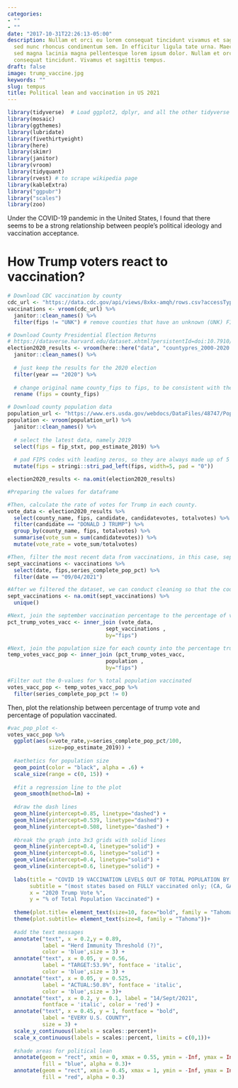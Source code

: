 ```yaml
---
categories:
- ""
- ""
date: "2017-10-31T22:26:13-05:00"
description: Nullam et orci eu lorem consequat tincidunt vivamus et sagittis magna
  sed nunc rhoncus condimentum sem. In efficitur ligula tate urna. Maecenas massa
  sed magna lacinia magna pellentesque lorem ipsum dolor. Nullam et orci eu lorem
  consequat tincidunt. Vivamus et sagittis tempus.
draft: false
image: trump_vaccine.jpg
keywords: ""
slug: tempus
title: Political lean and vaccination in US 2021
---
```


```r
library(tidyverse)  # Load ggplot2, dplyr, and all the other tidyverse packages
library(mosaic)
library(ggthemes)
library(lubridate)
library(fivethirtyeight)
library(here)
library(skimr)
library(janitor)
library(vroom)
library(tidyquant)
library(rvest) # to scrape wikipedia page
library(kableExtra)
library("ggpubr")
library("scales")
library(zoo)
```

Under the COVID-19 pandemic in the United States, I found that there seems to be a strong relationship between people's political ideology and vaccination acceptance. 

# How Trump voters react to vaccination?

```r

# Download CDC vaccination by county
cdc_url <- "https://data.cdc.gov/api/views/8xkx-amqh/rows.csv?accessType=DOWNLOAD"
vaccinations <- vroom(cdc_url) %>% 
  janitor::clean_names() %>% 
  filter(fips != "UNK") # remove counties that have an unknown (UNK) FIPS code

# Download County Presidential Election Returns
# https://dataverse.harvard.edu/dataset.xhtml?persistentId=doi:10.7910/DVN/VOQCHQ
election2020_results <- vroom(here::here("data", "countypres_2000-2020.csv")) %>% 
  janitor::clean_names() %>% 
  
  # just keep the results for the 2020 election
  filter(year == "2020") %>% 
  
  # change original name county_fips to fips, to be consistent with the other two files
  rename (fips = county_fips)

# Download county population data
population_url <- "https://www.ers.usda.gov/webdocs/DataFiles/48747/PopulationEstimates.csv?v=2232"
population <- vroom(population_url) %>% 
  janitor::clean_names() %>% 
  
  # select the latest data, namely 2019
  select(fips = fip_stxt, pop_estimate_2019) %>% 
  
  # pad FIPS codes with leading zeros, so they are always made up of 5 characters
  mutate(fips = stringi::stri_pad_left(fips, width=5, pad = "0"))

election2020_results <- na.omit(election2020_results)
```


```r
#Preparing the values for dataframe

#Then, calculate the rate of votes for Trump in each county. 
vote_data <- election2020_results %>% 
  select(county_name, fips, candidate, candidatevotes, totalvotes) %>% 
  filter(candidate == "DONALD J TRUMP") %>% 
  group_by(county_name, fips, totalvotes) %>% 
  summarise(vote_sum = sum(candidatevotes)) %>% 
  mutate(vote_rate = vote_sum/totalvotes)

#Then, filter the most recent data from vaccinations, in this case, september data.
sept_vaccinations <- vaccinations %>% 
  select(date, fips,series_complete_pop_pct) %>% 
  filter(date == "09/04/2021")

#After we filtered the dataset, we can conduct cleaning so that the code is more efficient regarding to a smaller dataset.
sept_vaccinations <- na.omit(sept_vaccinations) %>% 
  unique()

#Next, join the september vaccination percentage to the percentage of votes for each county by each candidate.
pct_trump_votes_vacc <- inner_join (vote_data, 
                               sept_vaccinations , 
                               by="fips")

#Next, join the population size for each county into the percentage trump votes vaccination table.
temp_votes_vacc_pop <- inner_join (pct_trump_votes_vacc, 
                               population , 
                               by="fips")

#Filter out the 0-values for % total population vaccinated
votes_vacc_pop <- temp_votes_vacc_pop %>% 
  filter(series_complete_pop_pct != 0)

```

Then, plot the relationship between percentage of trump vote and percentage of population vaccinated.

```r
#vac_pop_plot <- 
votes_vacc_pop %>% 
  ggplot(aes(x=vote_rate,y=series_complete_pop_pct/100,
             size=pop_estimate_2019)) + 
  
  #aethetics for population size
  geom_point(color = "black", alpha = .6) +
  scale_size(range = c(0, 15)) +
  
  #fit a regression line to the plot
  geom_smooth(method=lm) + 
  
  #draw the dash lines
  geom_hline(yintercept=0.85, linetype="dashed") +
  geom_hline(yintercept=0.539, linetype="dashed") +
  geom_hline(yintercept=0.508, linetype="dashed") +
  
  #break the graph into 3x3 grids with solid lines
  geom_hline(yintercept=0.4, linetype="solid") +
  geom_hline(yintercept=0.6, linetype="solid") +
  geom_vline(xintercept=0.4, linetype="solid") +
  geom_vline(xintercept=0.6, linetype="solid") +
  
  labs(title = "COVID 19 VACCINATION LEVELS OUT OF TOTAL POPULATION BY COUNTY",
       subtitle = "(most states based on FULLY vaccinated only; (CA, GA, IA, MI & TX based on total doses administered)\nData via Centers for Disease Control",
       x = "2020 Trump Vote %", 
       y = "% of Total Population Vaccinated") +
  
  theme(plot.title= element_text(size=10, face="bold", family = "Tahoma"))+
  theme(plot.subtitle= element_text(size=8, family = "Tahoma"))+
  
  #add the text messages
  annotate("text", x = 0.2,y = 0.89, 
           label = "Herd Immunity Threshold (?)",
           color = 'blue',size = 3) +
  annotate("text", x = 0.05, y = 0.56, 
           label = "TARGET:53.9%", fontface = 'italic', 
           color = 'blue',size = 3) +
  annotate("text", x = 0.05, y = 0.525, 
           label = "ACTUAL:50.8%", fontface = 'italic', 
           color = 'blue',size = 3)+
  annotate("text", x = 0.2, y = 0.1, label = "14/Sept/2021", 
           fontface = 'italic', color = 'red') +
  annotate("text", x = 0.45, y = 1, fontface = "bold", 
           label = "EVERY U.S. COUNTY", 
           size = 3) +
  scale_y_continuous(labels = scales::percent)+
  scale_x_continuous(labels = scales::percent, limits = c(0,1))+
  
  #shade areas for political lean
  annotate(geom = "rect", xmin = 0, xmax = 0.55, ymin = -Inf, ymax = Inf,
           fill = "blue", alpha = 0.3)+
  annotate(geom = "rect", xmin = 0.45, xmax = 1, ymin = -Inf, ymax = Inf,
           fill = "red", alpha = 0.3)


```
